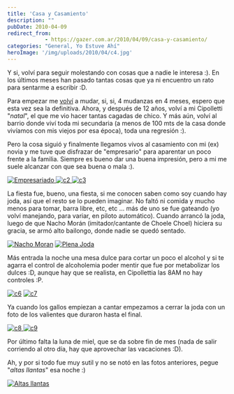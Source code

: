 ```yaml
---
title: 'Casa y Casamiento'
description: ""
pubDate: 2010-04-09
redirect_from: 
            - https://gazer.com.ar/2010/04/09/casa-y-casamiento/
categories: "General, Yo Estuve Ahí"
heroImage: '/img/uploads/2010/04/c4.jpg'
---
```

Y si, volví para seguir molestando con cosas que a nadie le interesa :). En los últimos meses han pasado tantas cosas que ya ni encuentro un rato para sentarme a escribir :D.

Para empezar me [volví](/blog/ano-nuevo-vida-nueva/) a mudar, si, si, 4 mudanzas en 4 meses, espero que esta vez sea la definitiva. Ahora, y después de 12 años, volví a mi Cipolletti "_natal_", el que me vio hacer tantas cagadas de chico. Y más aún, volví al barrio donde viví toda mi secundaria (a menos de 100 mts de la casa donde vivíamos con mis viejos por esa época), toda una regresión :).

Pero la cosa siguió y finalmente llegamos vivos al casamiento con mi (ex) novia y me tuve que disfrazar de "empresario" para aparentar un poco frente a la familia. Siempre es bueno dar una buena impresión, pero a mi me suele alcanzar con que sea buena o mala :).

[![](/img/uploads/2010/04/c1.jpg "Empresariado") ](/img/uploads/2010/04/c1.jpg)[![](/img/uploads/2010/04/c2.jpg "c2") ](/img/uploads/2010/04/c2.jpg)[![](/img/uploads/2010/04/c3.jpg "c3")](/img/uploads/2010/04/c3.jpg)

La fiesta fue, bueno, una fiesta, si me conocen saben como soy cuando hay joda, así que el resto se lo pueden imaginar. No faltó ni comida y mucho menos para tomar, barra libre, etc, etc ... más de uno se fue gateando (yo volví manejando, para variar, en piloto automático). Cuando arrancó la joda, luego de que Nacho Morán (imitador/cantante de Choele Choel) hiciera su gracia, se armó alto bailongo, donde nadie se quedó sentado.

[![](/img/uploads/2010/04/c4.jpg "Nacho Moran")](/img/uploads/2010/04/c4.jpg) [![](/img/uploads/2010/04/c5.jpg "Plena Joda")](/img/uploads/2010/04/c5.jpg)

Más entrada la noche una mesa dulce para cortar un poco el alcohol y si te agarra el control de alcoholemia poder mentir que fue por metabolizar los dulces :D, aunque hay que se realista, en Cipollettia las 8AM no hay controles :P.

[![](/img/uploads/2010/04/c6.jpg "c6")](/img/uploads/2010/04/c6.jpg) [![](/img/uploads/2010/04/c7.jpg "c7")](/img/uploads/2010/04/c7.jpg)

Ya cuando los gallos empiezan a cantar empezamos a cerrar la joda con un foto de los valientes que duraron hasta el final.

[![](/img/uploads/2010/04/c8.jpg "c8") ](/img/uploads/2010/04/c8.jpg)[![](/img/uploads/2010/04/c9.jpg "c9")](/img/uploads/2010/04/c9.jpg)

Por último falta la luna de miel, que se da sobre fin de mes (nada de salir corriendo al otro día, hay que aprovechar las vacaciones :D).

Ah, y por si todo fue muy sutil y no se notó en las fotos anteriores, pegue "_altas llantas_" esa noche :)

[![](/img/uploads/2010/04/c10.jpg "Altas llantas")](/img/uploads/2010/04/c10.jpg)
